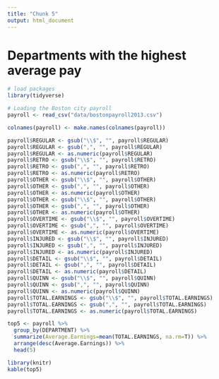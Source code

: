 ```yaml
---
title: "Chunk 5"
output: html_document
---
```


# Departments with the highest average pay

```r
# load packages
library(tidyverse)

# Loading the Boston city payroll
payroll <- read_csv("data/bostonpayroll2013.csv")
```

```r

colnames(payroll) <- make.names(colnames(payroll))

payroll$REGULAR <- gsub("\\$", "", payroll$REGULAR)
payroll$REGULAR <- gsub(",", "", payroll$REGULAR)
payroll$REGULAR <- as.numeric(payroll$REGULAR)
payroll$RETRO <- gsub("\\$", "", payroll$RETRO)
payroll$RETRO <- gsub(",", "", payroll$RETRO)
payroll$RETRO <- as.numeric(payroll$RETRO)
payroll$OTHER <- gsub("\\$", "", payroll$OTHER)
payroll$OTHER <- gsub(",", "", payroll$OTHER)
payroll$OTHER <- as.numeric(payroll$OTHER)
payroll$OTHER <- gsub("\\$", "", payroll$OTHER)
payroll$OTHER <- gsub(",", "", payroll$OTHER)
payroll$OTHER <- as.numeric(payroll$OTHER)
payroll$OVERTIME <- gsub("\\$", "", payroll$OVERTIME)
payroll$OVERTIME <- gsub(",", "", payroll$OVERTIME)
payroll$OVERTIME <- as.numeric(payroll$OVERTIME)
payroll$INJURED <- gsub("\\$", "", payroll$INJURED)
payroll$INJURED <- gsub(",", "", payroll$INJURED)
payroll$INJURED <- as.numeric(payroll$INJURED)
payroll$DETAIL <- gsub("\\$", "", payroll$DETAIL)
payroll$DETAIL <- gsub(",", "", payroll$DETAIL)
payroll$DETAIL <- as.numeric(payroll$DETAIL)
payroll$QUINN <- gsub("\\$", "", payroll$QUINN)
payroll$QUINN <- gsub(",", "", payroll$QUINN)
payroll$QUINN <- as.numeric(payroll$QUINN)
payroll$TOTAL.EARNINGS <- gsub("\\$", "", payroll$TOTAL.EARNINGS)
payroll$TOTAL.EARNINGS <- gsub(",", "", payroll$TOTAL.EARNINGS)
payroll$TOTAL.EARNINGS <- as.numeric(payroll$TOTAL.EARNINGS)
```

```r
top5 <- payroll %>%
  group_by(DEPARTMENT) %>%
  summarize(Average.Earnings=mean(TOTAL.EARNINGS, na.rm=T)) %>%
  arrange(desc(Average.Earnings)) %>%
  head(5)
```

```r
library(knitr)
kable(top5)
```